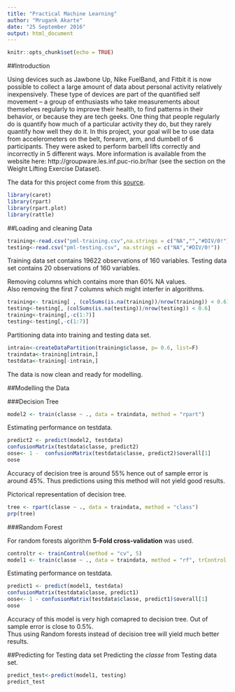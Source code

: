 ---
title: "Practical Machine Learning"
author: "Mrugank Akarte"
date: "25 September 2016"
output: html_document
---

```{r setup, include=FALSE}
knitr::opts_chunk$set(echo = TRUE)
```

##Introduction  

Using devices such as Jawbone Up, Nike FuelBand, and Fitbit it is now possible to collect a large amount of data about personal activity relatively inexpensively. These type of devices are part of the quantified self movement – a group of enthusiasts who take measurements about themselves regularly to improve their health, to find patterns in their behavior, or because they are tech geeks. One thing that people regularly do is quantify how much of a particular activity they do, but they rarely quantify how well they do it. In this project, your goal will be to use data from accelerometers on the belt, forearm, arm, and dumbell of 6 participants. They were asked to perform barbell lifts correctly and incorrectly in 5 different ways. More information is available from the website here: http://groupware.les.inf.puc-rio.br/har (see the section on the Weight Lifting Exercise Dataset). 

The data for this project come from this [source](http://groupware.les.inf.puc-rio.br/har).

```{r, echo = F, message= F}
library(caret)
library(rpart)
library(rpart.plot)
library(rattle)
```

##Loading and cleaning Data

```{r}
training<-read.csv("pml-training.csv",na.strings = c("NA","","#DIV/0!"))
testing<-read.csv("pml-testing.csv", na.strings = c("NA","#DIV/0!"))
```
Training data set contains 19622 observations of 160 variables. Testing data set contains 20 observations of 160 variables.   

Removing columns which contains more than 60% NA values.    
Also removing the first 7 columns which might interfer in algorithms.

```{r}
training<- training[ , (colSums(is.na(training))/nrow(training)) < 0.6]
testing<-testing[, (colSums(is.na(testing))/nrow(testing)) < 0.6]
training<-training[,-c(1:7)]
testing<-testing[,-c(1:7)]
```

Partitioning data into training and testing data set.

```{r}
intrain<-createDataPartition(training$classe, p= 0.6, list=F)
traindata<-training[intrain,]
testdata<-training[-intrain,]
```

The data is now clean and ready for modelling.

##Modelling the Data

###Decision Tree

```{r, cache=TRUE}
model2 <- train(classe ~ ., data = traindata, method = "rpart")
```

Estimating performance on testdata. 
```{r}
predict2 <- predict(model2, testdata)
confusionMatrix(testdata$classe, predict2)
oose<- 1 -  confusionMatrix(testdata$classe, predict2)$overall[1]
oose
```

Accuracy of decision tree is around 55% hence out of sample error is around 45%. Thus predictions using this method will not yield good results.  

Pictorical representation of decision tree.
```{r}
tree <- rpart(classe ~ ., data = traindata, method = "class")
prp(tree)
```


###Random Forest

For random forests algorithm **5-Fold cross-validation** was used.

```{r, cache=TRUE, message= FALSE}
controltr <- trainControl(method = "cv", 5)
model1 <- train(classe ~ ., data = traindata, method = "rf", trControl = controltr, ntree = 250)
```

Estimating performance on testdata. 
```{r, message= FALSE}
predict1 <- predict(model1, testdata)
confusionMatrix(testdata$classe, predict1)
oose<- 1 - confusionMatrix(testdata$classe, predict1)$overall[1]
oose
```
Accuracy of this model is very high comapred to decision tree. Out of sample error is close to 0.5%.  
Thus using Random forests instead of decision tree will yield much better results.  

##Predicting for Testing data set
Predicting the *classe* from Testing data set.
```{r}
predict_test<-predict(model1, testing)
predict_test
```


